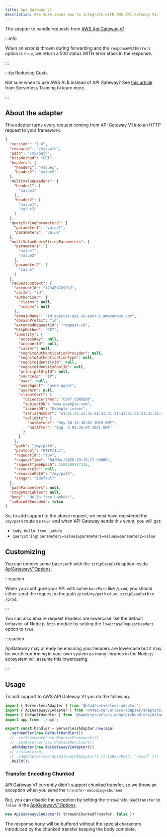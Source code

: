 ---
title: Api Gateway V1
description: See more about how to integrate with AWS API Gateway V1.
---

The adapter to handle requests from [AWS Api Gateway V1](https://docs.aws.amazon.com/apigateway/latest/developerguide/http-api-develop-integrations-lambda.html).

:::info

When an error is thrown during forwarding and the `responseWithErrors` option is `true`, we return a 500 status WITH error stack in the response.

:::

:::tip Reducing Costs

Not sure when to use AWS ALB instead of API Gateway? See [this article](https://serverless-training.com/articles/save-money-by-replaceing-api-gateway-with-application-load-balancer/) from Serverless Training to learn more.

:::

## About the adapter

This adapter turns every request coming from API Gateway V1 into an HTTP request to your framework.

```json title="api-gateway-v1-event-example.json"
{
  "version": "1.0",
  "resource": "/my/path",
  "path": "/my/path",
  "httpMethod": "GET",
  "headers": {
    "header1": "value1",
    "header2": "value2"
  },
  "multiValueHeaders": {
    "header1": [
      "value1"
    ],
    "header2": [
      "value1",
      "value2"
    ]
  },
  "queryStringParameters": {
    "parameter1": "value1",
    "parameter2": "value"
  },
  "multiValueQueryStringParameters": {
    "parameter1": [
      "value1",
      "value2"
    ],
    "parameter2": [
      "value"
    ]
  },
  "requestContext": {
    "accountId": "123456789012",
    "apiId": "id",
    "authorizer": {
      "claims": null,
      "scopes": null
    },
    "domainName": "id.execute-api.us-east-1.amazonaws.com",
    "domainPrefix": "id",
    "extendedRequestId": "request-id",
    "httpMethod": "GET",
    "identity": {
      "accessKey": null,
      "accountId": null,
      "caller": null,
      "cognitoAuthenticationProvider": null,
      "cognitoAuthenticationType": null,
      "cognitoIdentityId": null,
      "cognitoIdentityPoolId": null,
      "principalOrgId": null,
      "sourceIp": "IP",
      "user": null,
      "userAgent": "user-agent",
      "userArn": null,
      "clientCert": {
        "clientCertPem": "CERT_CONTENT",
        "subjectDN": "www.example.com",
        "issuerDN": "Example issuer",
        "serialNumber": "a1:a1:a1:a1:a1:a1:a1:a1:a1:a1:a1:a1:a1:a1:a1:a1",
        "validity": {
          "notBefore": "May 28 12:30:02 2019 GMT",
          "notAfter": "Aug  5 09:36:04 2021 GMT"
        }
      }
    },
    "path": "/my/path",
    "protocol": "HTTP/1.1",
    "requestId": "id=",
    "requestTime": "04/Mar/2020:19:15:17 +0000",
    "requestTimeEpoch": 1583349317135,
    "resourceId": null,
    "resourcePath": "/my/path",
    "stage": "$default"
  },
  "pathParameters": null,
  "stageVariables": null,
  "body": "Hello from Lambda!",
  "isBase64Encoded": false
}
```

So, to add support to the above request, we must have registered the `/my/path` route as `POST` and when API Gateway sends this event, you will get:

- `body`: `Hello from Lambda`
- `queryString`: `parameter1=value1&parameter1=value2&parameter2=value`

## Customizing

You can remove some base path with the `stripBasePath` option inside [ApiGatewayV1Options](/docs/api/Adapters/AWS/ApiGatewayV1Adapter/ApiGatewayV1Options).

:::caution

When you configure your API with some `basePath` like `/prod`, you should either send the request in the path `/prod/my/path` or set `stripBasePath` to `/prod`.

:::

You can also ensure request headers are lowercase like the default behavior of Node.js `http` module by setting the `lowercaseRequestHeaders` option to `true`.

:::caution

ApiGateway may already be ensuring your headers are lowercase but it may be worth confirming in your own system as many libraries in the Node.js ecosystem will assume this lowercasing.

:::


## Usage

To add support to AWS API Gateway V1 you do the following:

```ts title="index.ts"
import { ServerlessAdapter } from '@h4ad/serverless-adapter';
import { ApiGatewayV1Adapter } from '@h4ad/serverless-adapter/adapters/aws';
import { DefaultHandler } from '@h4ad/serverless-adapter/handlers/default';
import app from './app';

export const handler = ServerlessAdapter.new(app)
  .setHandler(new DefaultHandler())
  // .setFramework(new ExpressFramework())
  // .setResolver(new PromiseResolver())
  .addAdapter(new ApiGatewayV1Adapter())
  // customizing:
  // .addAdapter(new ApiGatewayV1Adapter({ stripBasePath: '/prod' }))
  .build();
```

### Transfer Encoding Chunked

API Gateway V1 currently didn't support chunked transfer, so we throw an exception when you send the `transfer-encoding=chunked`.

But, you can disable the exception by setting the `throwOnChunkedTransfer` to `false` in the [ApiGatewayV1Options](/docs/api/Adapters/AWS/ApiGatewayV1Adapter/ApiGatewayV1Options).

```ts title="index.ts"
new ApiGatewayV1Adapter({ throwOnChunkedTransfer: false })
```

The response body will be buffered without the special characters introduced by the chunked transfer keeping the body complete.
